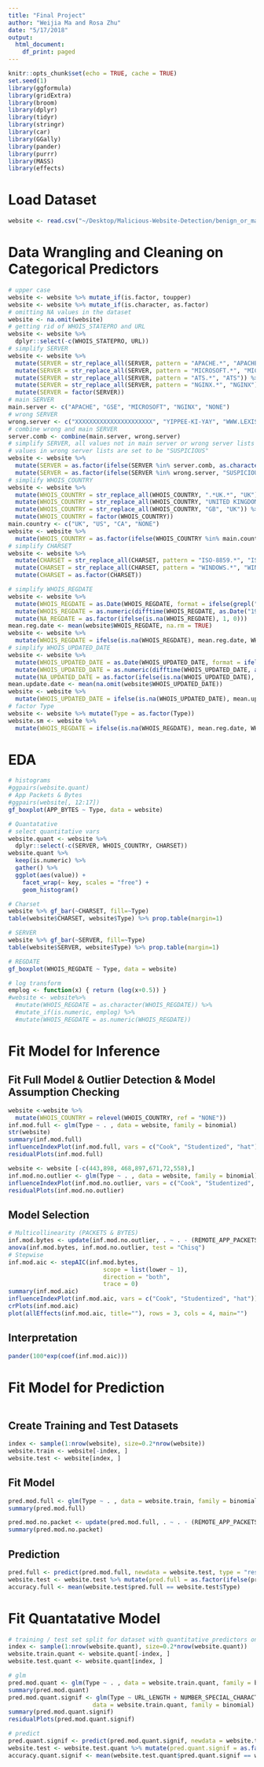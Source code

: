 ```yaml
---
title: "Final Project"
author: "Weijia Ma and Rosa Zhu"
date: "5/17/2018"
output:
  html_document:
    df_print: paged
---
```


```r
knitr::opts_chunk$set(echo = TRUE, cache = TRUE)
set.seed(1)
library(ggformula)
library(gridExtra)
library(broom)
library(dplyr)
library(tidyr)
library(stringr)
library(car)
library(GGally)
library(pander)
library(purrr)
library(MASS)
library(effects)
```



# Load Dataset
```r
website <- read.csv("~/Desktop/Malicious-Website-Detection/benign_or_malicious_website.csv")
```


# Data Wrangling and Cleaning on Categorical Predictors
```r
# upper case
website <- website %>% mutate_if(is.factor, toupper)
website <- website %>% mutate_if(is.character, as.factor)
# omitting NA values in the dataset
website <- na.omit(website)
# getting rid of WHOIS_STATEPRO and URL
website <- website %>% 
  dplyr::select(-c(WHOIS_STATEPRO, URL))
# simplify SERVER
website <- website %>% 
  mutate(SERVER = str_replace_all(SERVER, pattern = "APACHE.*", "APACHE")) %>%
  mutate(SERVER = str_replace_all(SERVER, pattern = "MICROSOFT.*", "MICROSOFT")) %>%
  mutate(SERVER = str_replace_all(SERVER, pattern = "ATS.*", "ATS")) %>%
  mutate(SERVER = str_replace_all(SERVER, pattern = "NGINX.*", "NGINX")) %>%
  mutate(SERVER = factor(SERVER))
# main SERVER
main.server <- c("APACHE", "GSE", "MICROSOFT", "NGINX", "NONE")
# wrong SERVER
wrong.server <- c("XXXXXXXXXXXXXXXXXXXXXX", "YIPPEE-KI-YAY", "WWW.LEXISNEXIS.COM  9999", "SERVER")
# combine wrong and main SERVER
server.comb <- combine(main.server, wrong.server)
# simplify SERVER, all values not in main server or wrong server lists are set to be "OTHER", 
# values in wrong server lists are set to be "SUSPICIOUS"
website <- website %>% 
  mutate(SERVER = as.factor(ifelse(SERVER %in% server.comb, as.character(SERVER), "OTHER"))) %>%
  mutate(SERVER = as.factor(ifelse(SERVER %in% wrong.server, "SUSPICIOUS", as.character(SERVER))))
# simplify WHOIS_COUNTRY
website <- website %>% 
  mutate(WHOIS_COUNTRY = str_replace_all(WHOIS_COUNTRY, ".*UK.*", "UK")) %>%
  mutate(WHOIS_COUNTRY = str_replace_all(WHOIS_COUNTRY, "UNITED KINGDOM", "UK")) %>%
  mutate(WHOIS_COUNTRY = str_replace_all(WHOIS_COUNTRY, "GB", "UK")) %>%
  mutate(WHOIS_COUNTRY = factor(WHOIS_COUNTRY))
main.country <- c("UK", "US", "CA", "NONE")
website <- website %>% 
  mutate(WHOIS_COUNTRY = as.factor(ifelse(WHOIS_COUNTRY %in% main.country, as.character(WHOIS_COUNTRY), "OTHER")))
# simplify CHARSET
website <- website %>% 
  mutate(CHARSET = str_replace_all(CHARSET, pattern = "ISO-8859.*", "ISO-8859")) %>%
  mutate(CHARSET = str_replace_all(CHARSET, pattern = "WINDOWS.*", "WINDOWS")) %>%
  mutate(CHARSET = as.factor(CHARSET))
```

```r
# simplify WHOIS_REGDATE
website <- website %>%
  mutate(WHOIS_REGDATE = as.Date(WHOIS_REGDATE, format = ifelse(grepl("T", as.Date(WHOIS_REGDATE)), "%Y-%m-%dT", "%d/%m/%Y"))) %>% 
  mutate(WHOIS_REGDATE = as.numeric(difftime(WHOIS_REGDATE, as.Date("1990-07-26"), units = "days"))) %>%
  mutate(NA_REGDATE = as.factor(ifelse(is.na(WHOIS_REGDATE), 1, 0))) 
mean.reg.date <- mean(website$WHOIS_REGDATE, na.rm = TRUE)
website <- website %>%
  mutate(WHOIS_REGDATE = ifelse(is.na(WHOIS_REGDATE), mean.reg.date, WHOIS_REGDATE))
# simplify WHOIS_UPDATED_DATE
website <- website %>%
  mutate(WHOIS_UPDATED_DATE = as.Date(WHOIS_UPDATED_DATE, format = ifelse(grepl("T", WHOIS_UPDATED_DATE), "%Y-%m-%dT", "%d/%m/%Y"))) %>%
  mutate(WHOIS_UPDATED_DATE = as.numeric(difftime(WHOIS_UPDATED_DATE, as.Date("2008-07-14"), units = "days"))) %>%
  mutate(NA_UPDATED_DATE = as.factor(ifelse(is.na(WHOIS_UPDATED_DATE), 1, 0)))
mean.update.date <- mean(na.omit(website$WHOIS_UPDATED_DATE))
website <- website %>%
  mutate(WHOIS_UPDATED_DATE = ifelse(is.na(WHOIS_UPDATED_DATE), mean.update.date, WHOIS_UPDATED_DATE))
# factor Type
website <- website %>% mutate(Type = as.factor(Type))
website.sm <- website %>%
  mutate(WHOIS_REGDATE = ifelse(is.na(WHOIS_REGDATE), mean.reg.date, WHOIS_REGDATE))
```
  
# EDA

```r
# histograms
#ggpairs(website.quant)
# App Packets & Bytes
#ggpairs(website[, 12:17])
gf_boxplot(APP_BYTES ~ Type, data = website)

# Quantatative
# select quantitative vars
website.quant <- website %>% 
  dplyr::select(-c(SERVER, WHOIS_COUNTRY, CHARSET))
website.quant %>%
  keep(is.numeric) %>% 
  gather() %>% 
  ggplot(aes(value)) +
    facet_wrap(~ key, scales = "free") +
    geom_histogram()

# Charset
website %>% gf_bar(~CHARSET, fill=~Type)
table(website$CHARSET, website$Type) %>% prop.table(margin=1)

# SERVER
website %>% gf_bar(~SERVER, fill=~Type)
table(website$SERVER, website$Type) %>% prop.table(margin=1)

# REGDATE
gf_boxplot(WHOIS_REGDATE ~ Type, data = website)

# log transform
emplog <- function(x) { return (log(x+0.5)) }
#website <- website%>%
  #mutate(WHOIS_REGDATE = as.character(WHOIS_REGDATE)) %>% 
  #mutate_if(is.numeric, emplog) %>%
  #mutate(WHOIS_REGDATE = as.numeric(WHOIS_REGDATE))
```

# Fit Model for Inference
## Fit Full Model & Outlier Detection & Model Assumption Checking
```r
website <-website %>%
  mutate(WHOIS_COUNTRY = relevel(WHOIS_COUNTRY, ref = "NONE"))
inf.mod.full <- glm(Type ~ . , data = website, family = binomial)
str(website)
summary(inf.mod.full)
influenceIndexPlot(inf.mod.full, vars = c("Cook", "Studentized", "hat"))
residualPlots(inf.mod.full)
```

```r
website <- website [-c(443,898, 468,897,671,72,558),]
inf.mod.no.outlier <- glm(Type ~ . , data = website, family = binomial)
influenceIndexPlot(inf.mod.no.outlier, vars = c("Cook", "Studentized", "hat"))
residualPlots(inf.mod.no.outlier)
```

## Model Selection
```r
# Multicollinearity (PACKETS & BYTES)
inf.mod.bytes <- update(inf.mod.no.outlier, . ~ . - (REMOTE_APP_PACKETS + SOURCE_APP_PACKETS +  REMOTE_APP_BYTES + APP_PACKETS + APP_BYTES))
anova(inf.mod.bytes, inf.mod.no.outlier, test = "Chisq")
# Stepwise
inf.mod.aic <- stepAIC(inf.mod.bytes,
                           scope = list(lower ~ 1),
                           direction = "both",
                           trace = 0)
summary(inf.mod.aic)
influenceIndexPlot(inf.mod.aic, vars = c("Cook", "Studentized", "hat"))
crPlots(inf.mod.aic)
plot(allEffects(inf.mod.aic, title=""), rows = 3, cols = 4, main="")
```


## Interpretation
```r
pander(100*exp(coef(inf.mod.aic)))
```

# Fit Model for Prediction
```r

```

 
## Create Training and Test Datasets
```r
index <- sample(1:nrow(website), size=0.2*nrow(website))
website.train <- website[-index, ]
website.test <- website[index, ]
```

## Fit Model
```r
pred.mod.full <- glm(Type ~ . , data = website.train, family = binomial)
summary(pred.mod.full)

pred.mod.no.packet <- update(pred.mod.full, . ~ . - (REMOTE_APP_PACKETS + SOURCE_APP_PACKETS +  REMOTE_APP_BYTES + APP_PACKETS + APP_BYTES))
summary(pred.mod.no.packet)
```

## Prediction
```r
pred.full <- predict(pred.mod.full, newdata = website.test, type = "response")
website.test <- website.test %>% mutate(pred.full = as.factor(ifelse(pred.full <= 0.5, 0, 1)))
accuracy.full <- mean(website.test$pred.full == website.test$Type)
```

# Fit Quantatative Model

```r
# training / test set split for dataset with quantitative predictors only
index <- sample(1:nrow(website.quant), size=0.2*nrow(website.quant))
website.train.quant <- website.quant[-index, ]
website.test.quant <- website.quant[index, ]

# glm
pred.mod.quant <- glm(Type ~ . , data = website.train.quant, family = binomial)
summary(pred.mod.quant)
pred.mod.quant.signif <- glm(Type ~ URL_LENGTH + NUMBER_SPECIAL_CHARACTERS + CONTENT_LENGTH + DIST_REMOTE_TCP_PORT, 
                        data = website.train.quant, family = binomial)
summary(pred.mod.quant.signif)
residualPlots(pred.mod.quant.signif)

# predict
pred.quant.signif <- predict(pred.mod.quant.signif, newdata = website.test.quant, type = "response")
website.test <- website.test.quant %>% mutate(pred.quant.signif = as.factor(ifelse(pred.quant.signif <= 0.5, 0, 1)))
accuracy.quant.signif <- mean(website.test.quant$pred.quant.signif == website.test$Type)
```

